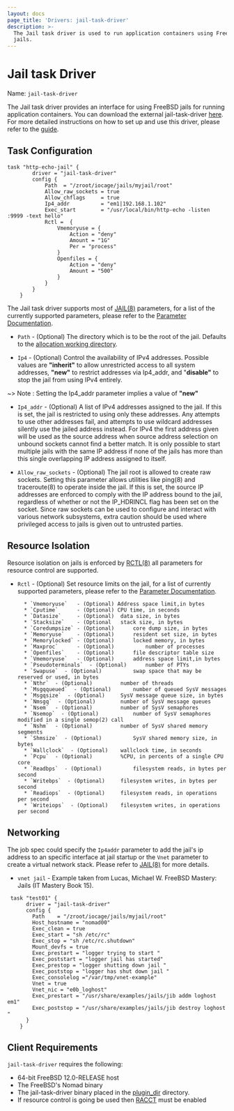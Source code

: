 ```yaml
---
layout: docs
page_title: 'Drivers: jail-task-driver'
description: >-
  The Jail task driver is used to run application containers using FreeBSD
  jails.
---
```


# Jail task Driver

Name: `jail-task-driver`

The Jail task driver provides an interface for using FreeBSD jails for running application
containers. You can download the external jail-task-driver [here][jail-task-driver]. For more detailed instructions on how to set up and use this driver, please refer to the [guide][jail-task-guide].

## Task Configuration

```hcl
task "http-echo-jail" {
		driver = "jail-task-driver"
		config {
			Path  = "/zroot/iocage/jails/myjail/root"
			Allow_raw_sockets = true
			Allow_chflags     = true
			Ip4_addr          = "em1|192.168.1.102"
			Exec_start        = "/usr/local/bin/http-echo -listen :9999 -text hello"
			Rctl =  {
				Vmemoryuse = {
					Action = "deny"
					Amount = "1G"
					Per = "process"
				}
				Openfiles = {
					Action = "deny"
					Amount = "500"
				}
			}
		}
	}
```

The Jail task driver supports most of [JAIL(8)][jail(8)] parameters, for a list of the currently supported parameters, please refer to the [Parameter Documentation][parameter-doc].

- `Path` - (Optional) The directory which is to be the root of the jail.
  Defaults to the [allocation working directory].

- `Ip4` - (Optional) Control the availability of IPv4 addresses. Possible values are
  **"inherit"** to allow unrestricted access to all system addresses,
  **"new"** to restrict addresses via Ip4_addr, and "**disable"** to stop
  the jail from using IPv4 entirely.

~> Note : Setting the Ip4_addr parameter implies a value of **"new"**

- `Ip4_addr` - (Optional) A list of IPv4 addresses assigned to the jail. If this is set,
  the jail is restricted to using only these addresses. Any attempts to use other addresses fail,
  and attempts to use wildcard addresses silently use the jailed address instead. For
  IPv4 the first address given will be used as the source address when source address selection on
  unbound sockets cannot find a better match. It is only possible to start multiple jails with
  the same IP address if none of the jails has more than this
  single overlapping IP address assigned to itself.

- `Allow_raw_sockets` - (Optional) The jail root is allowed to create raw sockets. Setting
  this parameter allows utilities like ping(8) and traceroute(8) to operate inside the jail.
  If this is set, the source IP addresses are enforced to comply with the IP address bound to the jail,
  regardless of whether or not the IP_HDRINCL flag has been set on the socket.
  Since raw sockets can be used to configure and interact with various network subsystems, extra caution
  should be used where privileged access to jails is given out to untrusted parties.

## Resource Isolation

Resource isolation on jails is enforced by [RCTL(8)][rctl-doc] all parameters for resource control
are supported.

- `Rctl` - (Optional) Set resource limits on the jail, for a list of currently supported parameters, please refer to the [Parameter Documentation][parameter-doc].

  ```
  	* `Vmemoryuse`   - (Optional) Address space limit,in bytes
  	* `Cputime`      - (Optional) CPU time, in seconds
  	* `Datasize`     - (Optional)  data	size, in bytes
  	* `Stacksize`    - (Optional   stack size, in bytes
  	* `Coredumpsize` - (Optional)	   core	dump size, in bytes
  	* `Memoryuse`    - (Optional)	   resident set size, in bytes
  	* `Memorylocked` - (Optional)	   locked memory, in bytes
  	* `Maxproc`      - (Optional)		   number of processes
  	* `Openfiles`    - (Optional)	   file	descriptor table size
  	* `Vmemoryuse`   - (Optional) 	   address space limit,in bytes
  	* `Pseudoterminals`  - (Optional)	   number of PTYs
  	* `Swapuse`  - (Optional)		   swap	space that may be reserved or used, in bytes
  	* `Nthr`  - (Optional)		   number of threads
  	* `Msgqqueued`  - (Optional) 	   number of queued SysV messages
  	* `Msgqsize`  - (Optional)	   SysV	message	queue size, in bytes
  	* `Nmsgq`  - (Optional)		   number of SysV message queues
  	* `Nsem`  - (Optional)		   number of SysV semaphores
  	* `Nsemop`  - (Optional)		   number of SysV semaphores modified in a single semop(2) call
  	* `Nshm`  - (Optional)		   number of SysV shared memory	segments
  	* `Shmsize`  - (Optional)		   SysV	shared memory size, in bytes
  	* `Wallclock`  - (Optional)	   wallclock time, in seconds
  	* `Pcpu`  - (Optional)		   %CPU, in percents of	a single CPU core
  	* `Readbps`  - (Optional)		   filesystem reads, in	bytes per second
  	* `Writebps`  - (Optional)	   filesystem writes, in bytes per second
  	* `Readiops`  - (Optional)	   filesystem reads, in	operations per second
  	* `Writeiops`  - (Optional)	   filesystem writes, in operations per	second
  ```

## Networking

The job spec could specify the `Ip4addr` parameter to add the jail's ip address to an specific interface at jail
startup or the `Vnet` parameter to create a virtual network stack. Please refer to [JAIL(8)][jail(8)] for more details.

- `vnet jail` - Example taken from Lucas, Michael W. FreeBSD Mastery: Jails (IT Mastery Book 15).

```hcl
 task "test01" {
      driver = "jail-task-driver"
      config {
		Path    = "/zroot/iocage/jails/myjail/root"
		Host_hostname = "nomad00"
		Exec_clean = true
		Exec_start = "sh /etc/rc"
		Exec_stop = "sh /etc/rc.shutdown"
		Mount_devfs = true
		Exec_prestart = "logger trying to start "
		Exec_poststart = "logger jail has started"
		Exec_prestop = "logger shutting down jail "
		Exec_poststop = "logger has shut down jail "
		Exec_consolelog ="/var/tmp/vnet-example"
		Vnet = true
		Vnet_nic = "e0b_loghost"
		Exec_prestart = "/usr/share/examples/jails/jib addm loghost em1"
		Exec_poststop = "/usr/share/examples/jails/jib destroy loghost "
      }
    }
```

## Client Requirements

`jail-task-driver` requires the following:

- 64-bit FreeBSD 12.0-RELEASE host
- The FreeBSD's Nomad binary
- The jail-task-driver binary placed in the [plugin_dir][plugin_dir] directory.
- If resource control is going be used then [RACCT][racct-doc] must be enabled

[jail-task-driver]: https://github.com/cneira/jail-task-driver/releases

[jail-task-guide]: https://github.com/cneira/jail-task-driver#installation

[jail(8)]: https://www.freebsd.org/cgi/man.cgi?jail\(8\)

[racct-doc]: https://www.freebsd.org/doc/handbook/security-resourcelimits.html

[rctl-doc]: https://www.freebsd.org/doc/handbook/security-resourcelimits.html

[parameter-doc]: https://github.com/cneira/jail-task-driver/blob/master/Parameters.md

[plugin_dir]: /docs/configuration#plugin_dir

[allocation working directory]: /docs/runtime/environment#task-directories "Task Directories"
